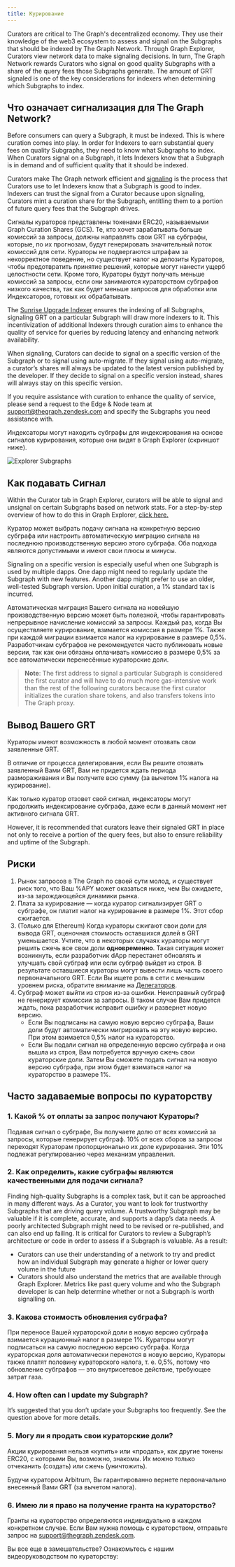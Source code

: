 ```yaml
---
title: Курирование
---
```


Curators are critical to The Graph's decentralized economy. They use their knowledge of the web3 ecosystem to assess and signal on the Subgraphs that should be indexed by The Graph Network. Through Graph Explorer, Curators view network data to make signaling decisions. In turn, The Graph Network rewards Curators who signal on good quality Subgraphs with a share of the query fees those Subgraphs generate. The amount of GRT signaled is one of the key considerations for indexers when determining which Subgraphs to index.

## Что означает сигнализация для The Graph Network?

Before consumers can query a Subgraph, it must be indexed. This is where curation comes into play. In order for Indexers to earn substantial query fees on quality Subgraphs, they need to know what Subgraphs to index. When Curators signal on a Subgraph, it lets Indexers know that a Subgraph is in demand and of sufficient quality that it should be indexed.

Curators make The Graph network efficient and [signaling](#how-to-signal) is the process that Curators use to let Indexers know that a Subgraph is good to index. Indexers can trust the signal from a Curator because upon signaling, Curators mint a curation share for the Subgraph, entitling them to a portion of future query fees that the Subgraph drives.

Сигналы кураторов представлены токенами ERC20, называемыми Graph Curation Shares (GCS). Те, кто хочет зарабатывать больше комиссий за запросы, должны направлять свои GRT на субграфы, которые, по их прогнозам, будут генерировать значительный поток комиссий для сети. Кураторы не подвергаются штрафам за некорректное поведение, но существует налог на депозиты Кураторов, чтобы предотвратить принятие решений, которые могут нанести ущерб целостности сети. Кроме того, Кураторы будут получать меньше комиссий за запросы, если они занимаются кураторством субграфов низкого качества, так как будет меньше запросов для обработки или Индексаторов, готовых их обрабатывать.

The [Sunrise Upgrade Indexer](/archived/sunrise/#what-is-the-upgrade-indexer) ensures the indexing of all Subgraphs, signaling GRT on a particular Subgraph will draw more indexers to it. This incentivization of additional Indexers through curation aims to enhance the quality of service for queries by reducing latency and enhancing network availability.

When signaling, Curators can decide to signal on a specific version of the Subgraph or to signal using auto-migrate. If they signal using auto-migrate, a curator’s shares will always be updated to the latest version published by the developer. If they decide to signal on a specific version instead, shares will always stay on this specific version.

If you require assistance with curation to enhance the quality of service, please send a request to the Edge & Node team at support@thegraph.zendesk.com and specify the Subgraphs you need assistance with.

Индексаторы могут находить субграфы для индексирования на основе сигналов курирования, которые они видят в Graph Explorer (скриншот ниже).

![Explorer Subgraphs](/img/explorer-subgraphs.png)

## Как подавать Сигнал

Within the Curator tab in Graph Explorer, curators will be able to signal and unsignal on certain Subgraphs based on network stats. For a step-by-step overview of how to do this in Graph Explorer, [click here.](/subgraphs/explorer/)

Куратор может выбрать подачу сигнала на конкретную версию субграфа или настроить автоматическую миграцию сигнала на последнюю производственную версию этого субграфа. Оба подхода являются допустимыми и имеют свои плюсы и минусы.

Signaling on a specific version is especially useful when one Subgraph is used by multiple dapps. One dapp might need to regularly update the Subgraph with new features. Another dapp might prefer to use an older, well-tested Subgraph version. Upon initial curation, a 1% standard tax is incurred.

Автоматическая миграция Вашего сигнала на новейшую производственную версию может быть полезной, чтобы гарантировать непрерывное начисление комиссий за запросы. Каждый раз, когда Вы осуществляете курирование, взимается комиссия в размере 1%. Также при каждой миграции взимается налог на курирование в размере 0,5%. Разработчикам субграфов не рекомендуется часто публиковать новые версии, так как они обязаны оплачивать комиссию в размере 0,5% за все автоматически перенесённые кураторские доли.

> **Note**: The first address to signal a particular Subgraph is considered the first curator and will have to do much more gas-intensive work than the rest of the following curators because the first curator initializes the curation share tokens, and also transfers tokens into The Graph proxy.

## Вывод Вашего GRT

Кураторы имеют возможность в любой момент отозвать свои заявленные GRT.

В отличие от процесса делегирования, если Вы решите отозвать заявленный Вами GRT, Вам не придется ждать периода размораживания и Вы получите всю сумму (за вычетом 1% налога на курирование).

Как только куратор отзовет свой сигнал, индексаторы могут продолжить индексирование субграфа, даже если в данный момент нет активного сигнала GRT.

However, it is recommended that curators leave their signaled GRT in place not only to receive a portion of the query fees, but also to ensure reliability and uptime of the Subgraph.

## Риски

1. Рынок запросов в The Graph по своей сути молод, и существует риск того, что Ваш %APY может оказаться ниже, чем Вы ожидаете, из-за зарождающейся динамики рынка.
2. Плата за курирование — когда куратор сигнализирует GRT о субграфе, он платит налог на курирование в размере 1%. Этот сбор сжигается.
3. (Только для Ethereum) Когда кураторы сжигают свои доли для вывода GRT, оценочная стоимость оставшихся долей в GRT уменьшается. Учтите, что в некоторых случаях кураторы могут решить сжечь все свои доли **одновременно**. Такая ситуация может возникнуть, если разработчик dApp перестанет обновлять и улучшать свой субграф или если субграф выйдет из строя. В результате оставшиеся кураторы могут вывести лишь часть своего первоначального GRT. Если Вы ищете роль в сети с меньшим уровнем риска, обратите внимание на [Делегаторов](/resources/roles/delegating/delegating/).
4. Субграф может выйти из строя из-за ошибки. Неисправный субграф не генерирует комиссии за запросы. В таком случае Вам придется ждать, пока разработчик исправит ошибку и развернет новую версию.
   - Если Вы подписаны на самую новую версию субграфа, Ваши доли будут автоматически мигрировать на эту новую версию. При этом взимается 0,5% налог на кураторство.
   - Если Вы подали сигнал на определенную версию субграфа и она вышла из строя, Вам потребуется вручную сжечь свои кураторские доли. Затем Вы сможете подать сигнал на новую версию субграфа, при этом будет взиматься налог на кураторство в размере 1%.

## Часто задаваемые вопросы по кураторству

### 1. Какой % от оплаты за запрос получают Кураторы?

Подавая сигнал о субграфе, Вы получаете долю от всех комиссий за запросы, которые генерирует субграф. 10% от всех сборов за запросы переходят Кураторам пропорционально их доле курирования. Эти 10% подлежат регулированию через механизм управления.

### 2. Как определить, какие субграфы являются качественными для подачи сигнала?

Finding high-quality Subgraphs is a complex task, but it can be approached in many different ways. As a Curator, you want to look for trustworthy Subgraphs that are driving query volume. A trustworthy Subgraph may be valuable if it is complete, accurate, and supports a dapp’s data needs. A poorly architected Subgraph might need to be revised or re-published, and can also end up failing. It is critical for Curators to review a Subgraph’s architecture or code in order to assess if a Subgraph is valuable. As a result:

- Curators can use their understanding of a network to try and predict how an individual Subgraph may generate a higher or lower query volume in the future
- Curators should also understand the metrics that are available through Graph Explorer. Metrics like past query volume and who the Subgraph developer is can help determine whether or not a Subgraph is worth signalling on.

### 3. Какова стоимость обновления субграфа?

При переносе Вашей кураторской доли в новую версию субграфа взимается курационный налог в размере 1%. Кураторы могут подписаться на самую последнюю версию субграфа. Когда кураторская доля автоматически перенотся в новую версию, Кураторы также платят половину кураторского налога, т. е. 0,5%, потому что обновление субграфов — это внутрисетевое действие, требующее затрат газа.

### 4. How often can I update my Subgraph?

It’s suggested that you don’t update your Subgraphs too frequently. See the question above for more details.

### 5. Могу ли я продать свои кураторские доли?

Акции курирования нельзя «купить» или «продать», как другие токены ERC20, с которыми Вы, возможно, знакомы. Их можно только отчеканить (создать) или сжечь (уничтожить).

Будучи куратором Arbitrum, Вы гарантированно вернете первоначально внесенный Вами GRT (за вычетом налога).

### 6. Имею ли я право на получение гранта на кураторство?

Гранты на кураторство определяются индивидуально в каждом конкретном случае. Если Вам нужна помощь с кураторством, отправьте запрос на support@thegraph.zendesk.com.

Вы все еще в замешательстве? Ознакомьтесь с нашим видеоруководством по кураторству:

<VideoEmbed title="How to Curate a Subgraph" youtube="VytTEcf0dxQ" />

